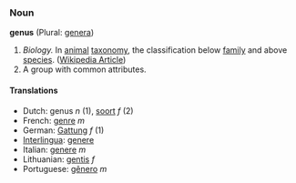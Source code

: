 === Noun ===
'''genus''' (Plural: [[genera]])

#''Biology.''  In [[animal]] [[taxonomy]], the classification below [[family]] and above [[species]].  ([[w:genus|Wikipedia Article]])
#A group with common attributes.

==== Translations ====
*Dutch: genus ''n'' (1), [[soort]] ''f'' (2)
*French: [[genre]] ''m''
*German: [[Gattung]] ''f'' (1)
*[[Interlingua]]: [[genere]]
*Italian: [[genere]] ''m''
*Lithuanian: [[gentis]] ''f''
*Portuguese: [[gênero]] ''m''
